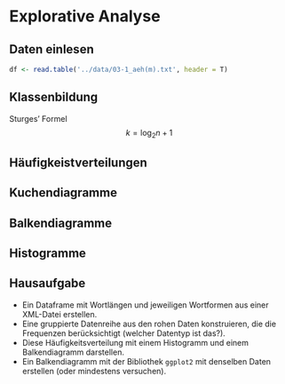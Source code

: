 # Explorative Analyse

## Daten einlesen
```r
df <- read.table('../data/03-1_aeh(m).txt', header = T)
```

## Klassenbildung

Sturges' Formel
$$
k = \log_2 n + 1
$$

## Häufigkeistverteilungen

## Kuchendiagramme

## Balkendiagramme

## Histogramme

## Hausaufgabe

* Ein Dataframe mit Wortlängen und jeweiligen Wortformen aus einer XML-Datei erstellen.
* Eine gruppierte Datenreihe aus den rohen Daten konstruieren, die die Frequenzen berücksichtigt
  (welcher Datentyp ist das?).
* Diese Häufigkeitsverteilung mit einem Histogramm und einem Balkendiagramm darstellen.
* Ein Balkendiagramm mit der Bibliothek `ggplot2` mit denselben Daten erstellen (oder mindestens versuchen).
